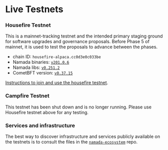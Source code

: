 # Live Testnets

### Housefire Testnet
This is a mainnet-tracking testnet and the intended primary staging ground for software upgrades and governance proposals.
Before Phase 5 of mainnet, it is used to test the proposals to advance between the phases.

- chain ID: `housefire-alpaca.cc0d3e0c033be`
- Namada binaries: [`v201.0.6`](https://github.com/anoma/namada/releases/tag/v201.0.6)
- Namada libs: [`v0.251.2`](https://github.com/anoma/namada/releases/tag/libs-v0.251.2)
- CometBFT version: [`v0.37.15`](https://github.com/cometbft/cometbft/releases/tag/v0.37.15)

[Instructions to join and use the housefire testnet](https://testnet.housefire.tududes.com).

### Campfire Testnet
This testnet has been shut down and is no longer running. Please use Housefire testnet above for any testing.

### Services and infrastructure

The best way to discover infrastructure and services publicly available on the testnets is to consult the files in the [`namada-ecosystem`](https://github.com/Luminara-Hub/namada-ecosystem/tree/main/user-and-dev-tools/testnet) repo.
